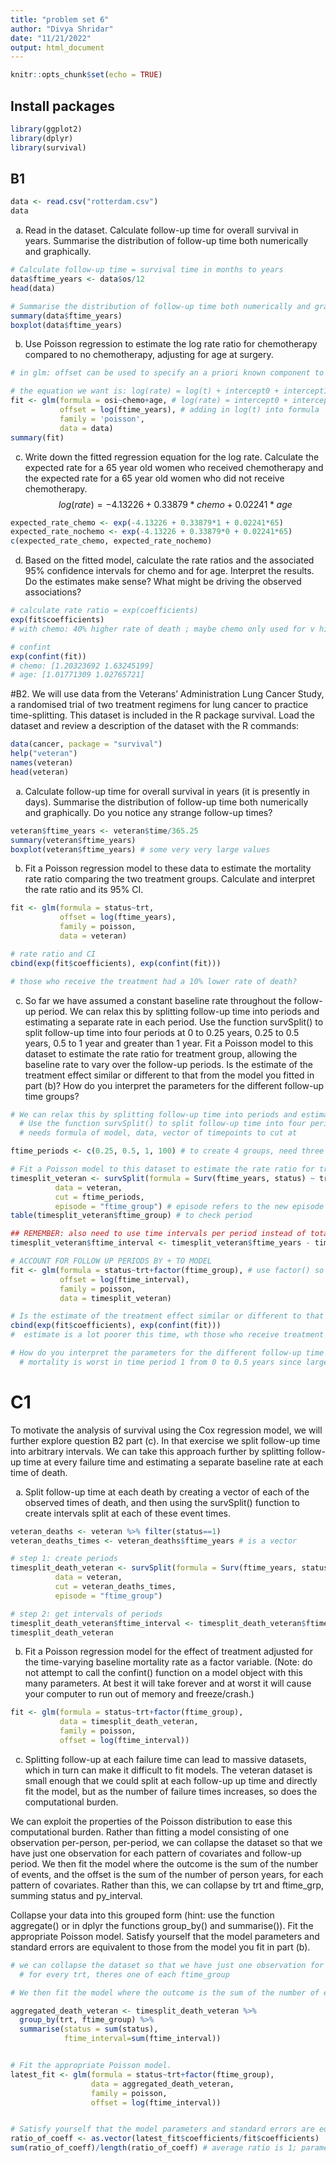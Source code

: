 ```yaml
---
title: "problem set 6"
author: "Divya Shridar"
date: "11/21/2022"
output: html_document
---
```


```r
knitr::opts_chunk$set(echo = TRUE)
```

## Install packages
```r
library(ggplot2)
library(dplyr)
library(survival)
```

## B1
```r
data <- read.csv("rotterdam.csv")
data
```

a. Read in the dataset. Calculate follow-up time for overall survival in years. Summarise the distribution of follow-up time both numerically and graphically.
```r
# Calculate follow-up time = survival time in months to years
data$ftime_years <- data$os/12
head(data)

# Summarise the distribution of follow-up time both numerically and graphically.
summary(data$ftime_years)
boxplot(data$ftime_years)
```

b. Use Poisson regression to estimate the log rate ratio for chemotherapy compared to no chemotherapy, adjusting for age at surgery.
```r
# in glm: offset can be used to specify an a priori known component to be included in the linear predictor during fitting

# the equation we want is: log(rate) = log(t) + intercept0 + intercept1*chemo + intercept2*age
fit <- glm(formula = osi~chemo+age, # log(rate) = intercept0 + intercept1*chemo + intercept2*age
           offset = log(ftime_years), # adding in log(t) into formula
           family = 'poisson',
           data = data)
summary(fit)
```

c. Write down the fitted regression equation for the log rate. Calculate the expected rate for a 65 year old women who received chemotherapy and the expected rate for a 65 year old women who did not receive chemotherapy.
$$
log(rate) = -4.13226 + 0.33879*chemo + 0.02241*age
$$
```r
expected_rate_chemo <- exp(-4.13226 + 0.33879*1 + 0.02241*65)
expected_rate_nochemo <- exp(-4.13226 + 0.33879*0 + 0.02241*65)
c(expected_rate_chemo, expected_rate_nochemo)
```

d. Based on the fitted model, calculate the rate ratios and the associated 95% confidence intervals for chemo and for age. Interpret the results. Do the estimates make sense? What might be driving the observed associations?
```r
# calculate rate ratio = exp(coefficients)
exp(fit$coefficients)
# with chemo: 40% higher rate of death ; maybe chemo only used for v high risk cases

# confint
exp(confint(fit))
# chemo: [1.20323692 1.63245199]
# age: [1.01771309 1.02765721]
```

#B2. 
We will use data from the Veterans’ Administration Lung Cancer Study, a randomised trial of two treatment regimens for lung cancer to practice time-splitting. This dataset is included in the R package survival. Load the dataset and review a description of the dataset with the R commands:
```r
data(cancer, package = "survival")
help("veteran")
names(veteran)
head(veteran)
```

a. Calculate follow-up time for overall survival in years (it is presently in days). Summarise the distribution of follow-up time both numerically and graphically. Do you notice any strange follow-up times?
```r
veteran$ftime_years <- veteran$time/365.25
summary(veteran$ftime_years)
boxplot(veteran$ftime_years) # some very very large values
```

b. Fit a Poisson regression model to these data to estimate the mortality rate ratio comparing the two treatment groups. Calculate and interpret the rate ratio and its 95% CI.
```r
fit <- glm(formula = status~trt,
           offset = log(ftime_years),
           family = poisson,
           data = veteran)

# rate ratio and CI
cbind(exp(fit$coefficients), exp(confint(fit)))

# those who receive the treatment had a 10% lower rate of death?
```

c. So far we have assumed a constant baseline rate throughout the follow-up period. We can relax this by splitting follow-up time into periods and estimating a separate rate in each period. Use the function survSplit() to split follow-up time into four periods at 0 to 0.25 years, 0.25 to 0.5 years, 0.5 to 1 year and greater than 1 year. Fit a Poisson model to this dataset to estimate the rate ratio for treatment group, allowing the baseline rate to vary over the follow-up periods. Is the estimate of the treatment effect similar or different to that from the model you fitted in part (b)? How do you interpret the parameters for the different follow-up time groups?
```r
# We can relax this by splitting follow-up time into periods and estimating a separate rate in each period
  # Use the function survSplit() to split follow-up time into four periods at 0 to 0.25 years, 0.25 to 0.5 years, 0.5 to 1 year and greater than 1 year.
  # needs formula of model, data, vector of timepoints to cut at

ftime_periods <- c(0.25, 0.5, 1, 100) # to create 4 groups, need three periods. auto start from 0 since include.lowest is set to false by default

# Fit a Poisson model to this dataset to estimate the rate ratio for treatment group, allowing the baseline rate to vary over the follow-up periods.
timesplit_veteran <- survSplit(formula = Surv(ftime_years, status) ~ trt, # Surv takes time, time2, event
          data = veteran,
          cut = ftime_periods,
          episode = "ftime_group") # episode refers to the new episode variable aka period # for each period created
table(timesplit_veteran$ftime_group) # to check period

## REMEMBER: also need to use time intervals per period instead of total follow up time
timesplit_veteran$ftime_interval <- timesplit_veteran$ftime_years - timesplit_veteran$tstart

# ACCOUNT FOR FOLLOW UP PERIODS BY + TO MODEL
fit <- glm(formula = status~trt+factor(ftime_group), # use factor() so ftime_group isnt treated as numeric
           offset = log(ftime_interval),
           family = poisson,
           data = timesplit_veteran)

# Is the estimate of the treatment effect similar or different to that from the model you fitted in part (b)? 
cbind(exp(fit$coefficients), exp(confint(fit)))
#  estimate is a lot poorer this time, wth those who receive treatment having only a 2% lower chance of dyiing

# How do you interpret the parameters for the different follow-up time groups?
  # mortality is worst in time period 1 from 0 to 0.5 years since largest estimate 
```

# C1
To motivate the analysis of survival using the Cox regression model, we will further explore question B2 part (c). In that exercise we split follow-up time into arbitrary intervals. We can take this approach further by splitting follow-up time at every failure time and estimating a separate baseline rate at each time of death.

a) Split follow-up time at each death by creating a vector of each of the observed times of death, and then using the survSplit() function to create intervals split at each of these event times.
```r
veteran_deaths <- veteran %>% filter(status==1)
veteran_deaths_times <- veteran_deaths$ftime_years # is a vector

# step 1: create periods
timesplit_death_veteran <- survSplit(formula = Surv(ftime_years, status) ~ trt, # Surv takes time, time2, event
          data = veteran,
          cut = veteran_deaths_times,
          episode = "ftime_group")

# step 2: get intervals of periods
timesplit_death_veteran$ftime_interval <- timesplit_death_veteran$ftime_years - timesplit_death_veteran$tstart
timesplit_death_veteran
```

b) Fit a Poisson regression model for the effect of treatment adjusted for the time-varying baseline mortality rate as a factor variable. (Note: do not attempt to call the confint() function on a model object with this many parameters. At best it will take forever and at worst it will cause your computer to run out of memory and freeze/crash.)
```r
fit <- glm(formula = status~trt+factor(ftime_group),
           data = timesplit_death_veteran,
           family = poisson,
           offset = log(ftime_interval))
```

c) Splitting follow-up at each failure time can lead to massive datasets, which in turn can make it difficult to fit models. The veteran dataset is small enough that we could split at each follow-up up time and directly fit the model, but as the number of failure times increases, so does the computational burden.

We can exploit the properties of the Poisson distribution to ease this computational burden. Rather than fitting a model consisting of one observation per-person, per-period, we can collapse the dataset so that we have just one observation for each pattern of covariates and follow-up period. We then fit the model where the outcome is the sum of the number of events, and the offset is the sum of the number of person years, for each pattern of covariates. Rather than this, we can collapse by trt and ftime_grp, summing status and py_interval.

Collapse your data into this grouped form (hint: use the function aggregate() or in dplyr the functions group_by() and summarise()). Fit the appropriate Poisson model. Satisfy yourself that the model parameters and standard errors are equivalent to those from the model you fit in part (b).
```r
# we can collapse the dataset so that we have just one observation for each pattern of covariates and follow-up period.
  # for every trt, theres one of each ftime_group

# We then fit the model where the outcome is the sum of the number of events, and the offset is the sum of the number of person years, for each pattern of covariates.

aggregated_death_veteran <- timesplit_death_veteran %>% 
  group_by(trt, ftime_group) %>% 
  summarise(status = sum(status), 
            ftime_interval=sum(ftime_interval))


# Fit the appropriate Poisson model. 
latest_fit <- glm(formula = status~trt+factor(ftime_group),
                  data = aggregated_death_veteran,
                  family = poisson,
                  offset = log(ftime_interval))


# Satisfy yourself that the model parameters and standard errors are equivalent to those from the model you fit in part (b).
ratio_of_coeff <- as.vector(latest_fit$coefficients/fit$coefficients)
sum(ratio_of_coeff)/length(ratio_of_coeff) # average ratio is 1; parameters are equal
```

